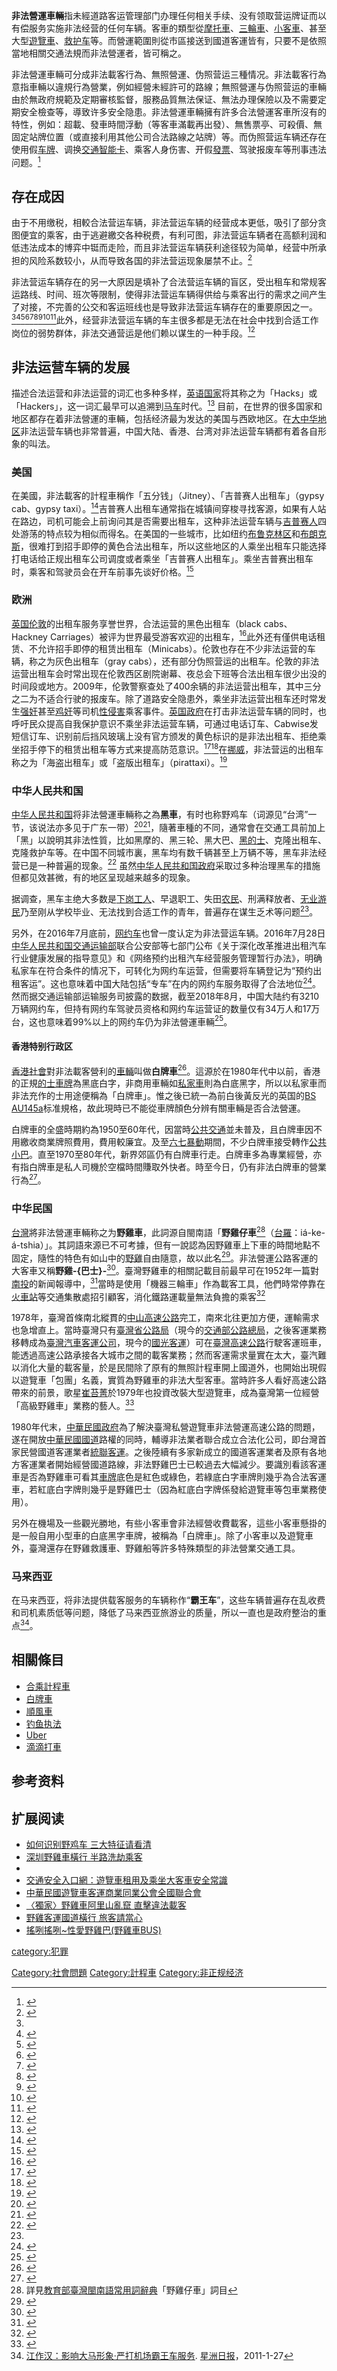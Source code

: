 {{NoteTA
|G1=Transport
}}
'''非法營運車輛'''指未經道路客运管理部门办理任何相关手续、没有领取营运牌证而以有偿服务实施非法经营的任何车辆。客車的類型從[[摩托車|摩托車]]、[[三輪車|三輪車]]、[[小客車|小客車]]、甚至大型[[遊覽車|遊覽車]]、[[救护车|救护车]]等。而營運範圍則從市區接送到國道客運皆有，只要不是依照當地相關交通法規而非法營運者，皆可稱之。

非法營運車輛可分成非法載客行為、無照營運、伪照营运三種情况。非法載客行為意指車輛以違規行為營業，例如經營未經許可的路線；無照營運与伪照营运的車輛由於無政府規範及定期審核監督，服務品質無法保证、無法办理保險以及不需要定期安全檢查等，導致许多安全隐患。非法營運車輛擁有許多合法營運客車所沒有的特性，例如：超載、發車時間浮動（等客車滿載再出發）、無售票亭、可殺價、無固定站牌位置（或直接利用其他公司合法路線之站牌）等。而伪照营运车辆还存在使用假[[車輛號牌|车牌]]、调换[[智能卡|交通智能卡]]、乘客人身伤害、开假[[發票|發票]]、驾驶报废车等刑事违法问题。<ref>{{cite web| url=http://v.ku6.com/show/FlBaCmIGWY-ERF5g.html| title=克隆出租车 安全隐患大| publisher=酷6网转北京电视台《法治进行时》栏目| date=2009年4月14日| accessdate=| author=| deadurl=yes| archiveurl=https://web.archive.org/web/20160414175305/http://v.ku6.com/show/FlBaCmIGWY-ERF5g.html| archivedate=2016年4月14日}}</ref>

==存在成因==
由于不用缴税，相較合法营运车辆，非法营运车辆的经营成本更低，吸引了部分贪图便宜的乘客，由于逃避繳交各种税费，有利可图，非法营运车辆者在高额利润和低违法成本的博弈中铤而走险，而且非法营运车辆获利途径较为简单，经营中所承担的风险系数较小，从而导致各国的非法营运现象屡禁不止。<ref name="陕西交通报">{{cite web | url=http://www.chinahighway.com/news/2009/355464.php| title=“黑车”为何屡禁不绝
| publisher=陕西交通报| date=2009-08-24| accessdate=|author=段高贵|language=zh}}</ref>

非法营运车辆存在的另一大原因是填补了合法营运车辆的盲区，受出租车和常规客运路线、时间、班次等限制，使得非法营运车辆得供给与乘客出行的需求之间产生了对接，不完善的公交和客运班线也是导致非法营运车辆存在的重要原因之一。<ref name="陕西交通报"/><ref>{{cite news|url=https://news.sina.com.cn/c/2006-09-01/07559907150s.shtml|title=公共交通发展跟不上周边城镇人口急剧增长 郊区“黑车”依旧猖獗|work=[[文汇报_(上海)|文汇报]]|date=2006-09-01|accessdate=2022-05-28}}</ref><ref>{{cite news|url=http://www.chinanews.com.cn/gn/news/2010/05-21/2296933.shtml|title=建议交通部门好好研究“黑车地图”|work=[[北京日报|北京日报]]|date=2010-05-21|accessdate=2022-05-28}}</ref><ref>{{cite news|url=http://news.sina.com.cn/c/2010-07-19/151020710889.shtml?source=1|title=［王磊评］城市公共交通建设滞后是"黑车"滋生温床|publisher=[[中央人民广播电台|中国广播网]]|date=2010-07-19|accessdate=2022-05-28}}</ref><ref>{{cite news|url=http://news.sohu.com/20101023/n276298576.shtml|title=新疆市民普遍爱搭黑车 网友发帖“救救出租车”|publisher=亚心网|date=2010-10-23|accessdate=2022-05-28}}</ref><ref name="cjt">{{cite news|url=http://www.changjiangtimes.com/2011/04/326348.html|title=公共交通完善 黑的才没有市场|work=[[长江商报|长江商报]]|date=2011-04-20|accessdate=2022-05-28}}</ref><ref>{{cite news|url=https://www.chinanews.com.cn/auto/2013/01-18/4501525.shtml|title=沈阳黑车生存“三字经”：躲、混、狠|publisher=[[新华网|新华网]]|date=2013-01-18|accessdate=2022-05-28}}</ref><ref>{{cite news|url=https://zjnews.zjol.com.cn/system/2013/08/26/019558078.shtml|title=民生调查：杭州火车东站公共交通现状② 记者体验火车东站公共交通：公交不给力黑车有机可乘|publisher=浙江在线|date=2013-08-26|accessdate=2022-05-28}}</ref><ref>{{cite news|url=https://www.chinanews.com.cn/df/2014/09-09/6571491.shtml|title=调研显示：公众侥幸心理成“黑车”不绝一大因素|work=[[法制日报|法制日报]]|date=2014-09-09|accessdate=2022-05-28}}</ref>此外，经营非法营运车辆的车主很多都是无法在社会中找到合适工作岗位的弱势群体，非法交通营运是他们赖以谋生的一种手段。<ref>{{cite web|publisher=[[澎湃新闻|澎湃新闻]]|title=黑车司机的行动逻辑|url=http://www.thepaper.cn/newsDetail_forward_1370740|author=周向红|date=2015-09-01|accessdate=2016-09-14}}</ref>

==非法运营车辆的发展==
描述合法运营和非法运营的词汇也多种多样，[[英语国家|英语国家]]将其称之为「Hacks」或「Hackers」，这一词汇最早可以追溯到[[马车|马车]]时代。<ref>{{cite web | url=http://www.answers.com/topic/hack| title=American Heritage Dictionary: hack| publisher=answers.com| date=| accessdate=|author=|language=en}}</ref> 目前，在世界的很多国家和地区都存在着非法營運的車輛，包括经济最为发达的美国与西欧地区。在[[大中华地区|大中华地区]]非法运营车辆也非常普遍，中国大陆、香港、台湾对非法运营车辆都有着各自形象的叫法。

===美国===
在美國，非法載客的計程車稱作「五分钱」（Jitney）、「吉普赛人出租车」（gypsy cab、gypsy taxi）。<ref>{{cite news|author=Byron Woods|title=Black community under siege in Jitney|url=http://www.indyweek.com/gyrobase/Content?oid=oid%3A394588|publisher=indyweek.com|date=2009-05-06|language=en}}{{Dead link|date=2019年11月 |bot=InternetArchiveBot |fix-attempted=yes }}</ref>吉普赛人出租车通常指在城镇间穿梭寻找客源，如果有人站在路边，司机可能会上前询问其是否需要出租车，这种非法运营车辆与[[吉普赛人|吉普赛人]]四处游荡的特点较为相似而得名。在美国的一些城市，比如纽约[[布鲁克林区|布鲁克林区]]和[[布朗克斯|布朗克斯]]，很难打到招手即停的黄色合法出租车，所以这些地区的人乘坐出租车只能选择打电话给正规出租车公司调度或者乘坐「吉普赛人出租车」。乘坐吉普赛出租车时，乘客和驾驶员会在开车前事先谈好价格。<ref>{{cite news|author=|title=Gypsy Cab|publisher=city dictionary|url=http://www.citydictionary.com/NY/New-York/Gypsy-Cab/5790/|date=|language=en|access-date=2011-11-02|archive-url=https://web.archive.org/web/20120314175939/http://www.citydictionary.com/NY/New-York/Gypsy-Cab/5790#|archive-date=2012-03-14|dead-url=yes}}</ref>

===欧洲===
[[英国|英国]][[伦敦|伦敦]]的出租车服务享誉世界，合法运营的黑色出租车（black cabs、Hackney Carriages）被评为世界最受游客欢迎的出租车，<ref>{{cite news|author=伦敦网|title=环球调查出炉 伦敦“黑车”受欢迎|url=http://travel.sz.net.cn/travel/2011-08/24/content_2743021.htm|date=2011-08-24|language=zh}}{{dead link|date=2018年5月 |bot=InternetArchiveBot |fix-attempted=yes }}</ref>此外还有僅供电话租赁、不允许招手即停的租赁出租车（Minicabs）。伦敦也存在不少非法运营的车辆，称之为灰色出租车（gray cabs），还有部分伪照营运的出租车。伦敦的非法运营出租车会时常出现在伦敦西区剧院谢幕、夜总会下班等合法出租车很少出没的时间段或地方。2009年，伦敦警察查处了400余辆的非法运营出租车，其中三分之二为不适合行驶的报废车。除了道路安全隐患外，乘坐非法运营出租车还时常发生[[强奸|强奸]]甚至[[鸡奸|鸡奸]]等司机[[性侵害|性侵害]]乘客事件。[[英国政府|英国政府]]在打击非法运营车辆的同时，也呼吁民众提高自我保护意识不乘坐非法运营车辆，可通过电话订车、Cabwise发短信订车、识别前后挡风玻璃上没有官方颁发的黄色标识的是非法出租车、拒绝乘坐招手停下的租赁出租车等方式来提高防范意识。<ref>{{cite news|author=Max Lehmann|title=The Dangers of Taking Illegal Cabs in London|url=http://maxlehmann.hubpages.com/hub/The-Dangers-of-Taking-Illegal-Cabs-in-London|publisher=maxlehmann.hubpages.com|date=2009|language=en|deadurl=yes|archiveurl=https://web.archive.org/web/20130107054849/http://maxlehmann.hubpages.com/hub/The-Dangers-of-Taking-Illegal-Cabs-in-London|archivedate=2013-01-07}}</ref><ref>{{cite news|author=|publisher=stuckinlondon.com|title=Illegal Cabs in London|url=http://www.stuckinlondon.com/londonarticles/illegalcabsinlondon.php|date=|language=en}}</ref>在[[挪威|挪威]]，非法营运的出租车称之为「海盗出租车」或「盗版出租车」（pirattaxi）。<ref>{{cite news|url=http://f-b.no/apps/pbcs.dll/article?AID=/20090302/NYHET/917611145/1220/NYHET|title=Kjørte pirattaxi - mistet lappen|last=Pedersen|first=Erik André|date=2009-03-02|work=Fredriksstads Blad|language=挪威语|accessdate=2010-01-04|archive-url=https://web.archive.org/web/20090305035701/http://f-b.no/apps/pbcs.dll/article?AID=%2F20090302%2FNYHET%2F917611145%2F1220%2FNYHET|archive-date=2009-03-05|dead-url=yes}}</ref>

===中华人民共和国===
[[中华人民共和国|中华人民共和国]]将非法營運車輛称之為'''黑車'''，有时也称野鸡车（词源见“台湾”一节，该说法亦多见于广东一带）<ref>{{cite news|url=http://news.sina.com.cn/society/1999-11-27/35763.html|title=野鸡车广州抢食酿成塞车|publisher=[[广州日报|广州日报]]|date=1999-11-27|accessdate=2016-02-01}}</ref><ref>{{cite news|url=http://news.sina.com.cn/china/2000-05-18/90598.html|title=广州挖出盘踞在火车站的“野鸡车”诈骗团伙|publisher=[[南方都市报|南方都市报]]|date=2000-05-18|accessdate=2016-02-01}}</ref>，隨著車種的不同，通常會在交通工具前加上「黑」以說明其非法性質，比如黑摩的、黑三轮、黑大巴、[[黑的士|黑的士]]、克隆出租车、克隆救护车等。在中国不同城市裏，黑车均有数千辆甚至上万辆不等，黑车非法经营已是一种普遍的现象。<ref>{{cite web| url=http://www.xyjt.js.cn/jtdt/wddt/2005-8-17/20058172020148901.htm| title=中国黑车调查| publisher=新沂交通转[[新浪网|新浪网]]| date=2005-08-17| accessdate=| author=}}{{Dead link|date=2020年1月 |bot=InternetArchiveBot |fix-attempted=yes }}</ref> 虽然[[中华人民共和国政府|中华人民共和国政府]]采取过多种治理黑车的措施但都见效甚微，有的地区呈现越来越多的现象。

据调查，黑车主绝大多数是[[下岗|下岗工人]]、早退职工、失田[[农民|农民]]、刑满释放者、[[无业游民|无业游民]]乃至刚从学校毕业、无法找到合适工作的青年，普遍存在谋生乏术等问题<ref name="cjt"/>。

另外，在2016年7月底前，[[网约车|网约车]]也曾一度认定为非法营运车辆。2016年7月28日[[中华人民共和国交通运输部|中华人民共和国交通运输部]]联合公安部等七部门公布《关于深化改革推进出租汽车行业健康发展的指导意见》和《网络预约出租汽车经营服务管理暂行办法》，明确私家车在符合条件的情况下，可转化为网约车运营，但需要将车辆登记为“预约出租客运”。这也意味着中国大陆包括“专车”在内的网约车服务取得了合法地位<ref>{{cite news|title=合法了！符合这些条件的私家车可转为网约车|url=http://news.ifeng.com/a/20160728/49678822_0.shtml?_zbs_baidu_bk|publisher=北京青年报 |author=刘珜|date=2016-07-28|accessdate=2018-09-05}}</ref>。然而据交通运输部运输服务司披露的数据，截至2018年8月，中国大陆约有3210万辆网约车，但持有网约车驾驶员资格和网约车运营证的数量仅有34万人和17万台，这也意味着99%以上的网约车仍为非法營運車輛<ref name=ifeng>{{cite news|title=99%的网约车不合规 新规逼滴滴司机下海重操“黑车”|url=http://news.ifeng.com/a/20180808/59689417_0.shtml?_cpb_shehui|publisher=热点实验室综合|author=|date=2018-08-08|accessdate=2018-09-19|archive-date=2018-08-08|archive-url=https://web.archive.org/web/20180808170707/http://news.ifeng.com/a/20180808/59689417_0.shtml?_cpb_shehui|dead-url=no}}</ref>。

==== 香港特别行政区 ====
{{main|白牌車}}
[[香港社會|香港社會]]對非法載客營利的[[車輛|車輛]]叫做'''白牌車'''<ref>{{cite news|accessdate=2008-01-29|url=http://stu.syc.edu.hk/~ourvoice/release2006/200606/release200606_02b.htm|date=2006-06-02|title=機場客運戰持續，議員促修例杜絕非法接載|work=仁聞報|publisher=香港樹仁大學|author=洪偉順、陳沛欣|language=zh-hk}}{{dead link|date=十一月 2017 |bot=InternetArchiveBot }}</ref>。這源於在1980年代中以前，香港的正規[[香港的士|的士]][[香港車輛註冊號牌|車牌]]為黑底白字，非商用車輛如[[私家車|私家車]]則為白底黑字，所以以私家車而非法充作的士用途便稱為「白牌車」。惟之後已統一為前白後黃反光的英国的[[香港车辆号牌|BS AU145a]]标准規格，故此現時已不能從車牌顏色分辨有關車輛是否合法營運。

白牌車的全盛時期約為1950至60年代，因當時[[公共交通|公共交通]]並未普及，且白牌車因不用繳收商業牌照費用，費用較廉宜。及至[[六七暴動|六七暴動]]期間，不少白牌車接受轉作[[香港小巴|公共小巴]]。直至1970至80年代，新界郊區仍有白牌車行走。白牌車多為專業經營，亦有指白牌車是私人司機於空檔時間賺取外快者。時至今日，仍有非法白牌車的營業行為<ref>{{cite video|people=龔蕙芝|date=2009-07-12|title=警方執法不力 白牌車明搶的士客|url=http://tv.on.cc/index.html?s=3&ss=15&i=ONS-090712-11683-13M&d=1247365912|medium=|publisher=ontv|location=香港|accessdate=2009-11-09|time=|quote=|language=zh-hk}}</ref>。

=== 中华民国 ===
[[台灣|台灣]]將非法營運車輛称之为'''野雞車'''，此詞源自閩南語「'''野雞仔車'''<ref>詳見[http://twblg.dict.edu.tw 教育部臺灣閩南語常用詞辭典]「野雞仔車」詞目</ref>（[[台羅|台羅]]：iá-ke-á-tshia）」。其詞語來源已不可考據，但有一說認為因野雞車上下車的時間地點不固定，隨性的特色有如山中的[[雉科|野雞]]自由隨意，故以此名<ref>{{cite web|url=http://www.wretch.cc/blog/solon88/16924720|title=野雞車|work=杜開的文學日記|date=2007-03-30|language=zh-tw}}</ref>。非法營運公路客運的大客車又稱'''野雞-{巴士}-'''<ref>{{cite_web|url=http://dict.revised.moe.edu.tw/cgi-bin/newDict/dict.sh?cond=%B3%A5%C2%FB&pieceLen=50&fld=1&cat=&ukey=-75956098&serial=1&recNo=3&op=f&imgFont=1|title=教育部重編國語辭典修訂本／野雞巴士|publisher=中華民國教育部}}{{dead link|date=2018年5月 |bot=InternetArchiveBot |fix-attempted=yes }}</ref>。臺灣野雞車的相關記載目前最早可在1952年一篇對[[南投縣|南投]]的新闻報導中，<ref>{{cite news|title=南投走向繁榮|author=林宗新|date=1952-01-20|page=5|publisher=聯合報|url=|language=zh-tw}}</ref>當時是使用「機器三輪車」作為載客工具，他們時常停靠在[[火車站|火車站]]等交通集散處招引顧客，消化鐵路運載量無法負擔的乘客<ref>{{cite news|title=|author=林翰禮|work=聯合報|page=第五版|date=1956-11-14|url=|language=zh-tw}}</ref>

1978年，臺灣首條南北縱貫的[[中山高速公路|中山高速公路]]完工，南來北往更加方便，運輸需求也急增直上。當時臺灣只有[[臺灣省公路局|臺灣省公路局]]（現今的[[交通部公路總局|交通部公路總局]]，之後客運業務移轉成為[[臺灣汽車客運公司|臺灣汽車客運公司]]，現今的[[國光客運|國光客運]]）可在[[臺灣高速公路|臺灣高速公路]]行駛客運班車，能透過高速公路承接各大城市之間的載客業務；然而客運需求量實在太大，臺汽難以消化大量的載客量，於是民間除了原有的無照計程車開上國道外，也開始出現假以遊覽車「包團」名義，實質為野雞車的非法大型客車。當時許多人看好高速公路帶來的前景，歌星[[崔苔菁|崔苔菁]]於1979年也投資改裝大型遊覽車，成為臺灣第一位經營「高級野雞車」業務的藝人。<ref>{{cite news|title=崔苔菁兼營副業 投資經營野雞車|url= |work=民生報|date=1979-12-28|page=第九版 體育焦點|accessdate=2009-11-10|language=zh-tw}}</ref>

1980年代末，[[中華民國政府|中華民國政府]]為了解決臺灣私營遊覽車非法營運高速公路的問題，遂在開放[[中華民國國道|中華民國國道]]路權的同時，輔導非法業者聯合成立合法化公司，即台灣首家民營國道客運業者[[統聯客運|統聯客運]]。之後陸續有多家新成立的國道客運業者及原有各地方客運業者開始經營國道路線，非法野雞巴士已較過去大幅減少。要識別看該客運車是否為野雞車可看其[[車輛號牌|車牌]]底色是紅色或綠色，若綠底白字車牌則幾乎為合法客運車，若紅底白字牌則幾乎是野雞巴士（因為紅底白字牌係發給遊覽車等包車業務使用）。

另外在機場及一些觀光勝地，有些小客車會非法經營收費載客，這些小客車懸掛的是一般自用小型車的白底黑字車牌，被稱為「白牌車」。除了小客車以及遊覽車外，臺灣還存在野雞救護車、野雞船等許多特殊類型的非法營業交通工具。

=== 马来西亚 ===
在马来西亚，将非法提供载客服务的车辆称作“'''霸王车'''”，这些车辆普遍存在乱收费和司机素质低等问题，降低了马来西亚旅游业的质量，所以一直也是政府整治的重点<ref>[http://tech.sinchew-i.com/sc/node/191636 江作汉：影响大马形象‧严打机场霸王车服务]. [[星洲日报|星洲日报]]，2011-1-27</ref>。

==相關條目==
*[[合乘計程車|合乘計程車]]
*[[白牌車|白牌車]]
*[[順風車|順風車]]
*[[钓鱼执法|钓鱼执法]]
*[[Uber|Uber]]
*[[滴滴打車|滴滴打車]]

==参考资料==
{{reflist|30em}}

==扩展阅读==
* [http://news.sina.com.cn/c/177067.html 如何识别野鸡车 三大特征请看清]
* [http://www.ntdtv.com/xtr/b5/2009/04/13/a280833.html 深圳野雞車橫行 半路洗劫乘客]
* {{cite web|title=遊覽車客運業違規營業處罰作業要點|url=http://www.nabt.com.tw/upfiles/1218553005.doc|format=doc|accessdate=2009-11-07|date=2005-06-27|archive-url=https://web.archive.org/web/20160304142659/http://www.nabt.com.tw/upfiles/1218553005.doc|archive-date=2016-03-04|dead-url=yes}}
* [http://www.cyi.gov.tw/wwwbus/index.htm 交通安全入口網：遊覽車租用及乘坐大客車安全常識]{{dead link|date=2018年5月 |bot=InternetArchiveBot |fix-attempted=yes }}
* [http://www.nabt.com.tw/ 中華民國遊覽車客運商業同業公會全國聯合會]
* [http://hankaoinfo.mysinablog.com/index.php?op=ViewArticle&articleId=1742853 〈獨家〉野雞車阿里山亂竄 直擊違法載客]
* [http://www.newtaiwan.com.tw/bulletinview.jsp?bulletinid=11889 野雞客運國道橫行 旅客請當心]{{Dead link|date=2018年7月 |bot=InternetArchiveBot |fix-attempted=yes }}  
* [http://ash1118.pixnet.net/blog/post/25701574 搖咧搖咧~性愛野雞巴(野雞車BUS)]  

[[Category:社會問題|Category:社會問題]]
[[Category:計程車|Category:計程車]]
[[category:犯罪|category:犯罪]]
[[Category:非正规经济|Category:非正规经济]]